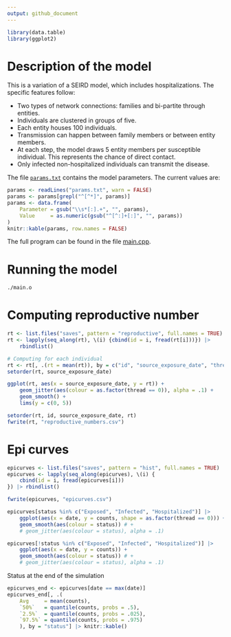 ```yaml
---
output: github_document
---
```


```r
library(data.table)
library(ggplot2)
```

# Description of the model

This is a variation of a SEIRD model, which includes hospitalizations. The specific features follow:

- Two types of network connections: families and bi-partite through entities.
- Individuals are clustered in groups of five.
- Each entity houses 100 individuals.
- Transmission can happen between family members or between entity members.
- At each step, the model draws 5 entity members per susceptible individual. This represents the chance of direct contact.
- Only infected non-hospitalized individuals can transmit the disease.

The file [`params.txt`](params.txt) contains the model parameters. The current values are:

```r
params <- readLines("params.txt", warn = FALSE)
params <- params[grepl("^[^*]", params)]
params <- data.frame(
    Parameter = gsub("\\s*[:].+", "", params),
    Value     = as.numeric(gsub("^[^:]+[:]", "", params))
)
knitr::kable(params, row.names = FALSE)
```

The full program can be found in the file [main.cpp](main.cpp).

# Running the model

```bash
./main.o
```

# Computing reproductive number

```r
rt <- list.files("saves", pattern = "reproductive", full.names = TRUE)
rt <- lapply(seq_along(rt), \(i) {cbind(id = i, fread(rt[i]))}) |>
    rbindlist()

# Computing for each individual
rt <- rt[, .(rt = mean(rt)), by = c("id", "source_exposure_date", "thread")]
setorder(rt, source_exposure_date)

ggplot(rt, aes(x = source_exposure_date, y = rt)) +
    geom_jitter(aes(colour = as.factor(thread == 0)), alpha = .1) +
    geom_smooth() +
    lims(y = c(0, 5))

setorder(rt, id, source_exposure_date, rt)
fwrite(rt, "reproductive_numbers.csv")
```

# Epi curves

```r
epicurves <- list.files("saves", pattern = "hist", full.names = TRUE)
epicurves <- lapply(seq_along(epicurves), \(i) {
    cbind(id = i, fread(epicurves[i]))
}) |> rbindlist()

fwrite(epicurves, "epicurves.csv")

epicurves[status %in% c("Exposed", "Infected", "Hospitalized")] |>
    ggplot(aes(x = date, y = counts, shape = as.factor(thread == 0))) +
    geom_smooth(aes(colour = status)) # +
    # geom_jitter(aes(colour = status), alpha = .1)
```

```r
epicurves[!status %in% c("Exposed", "Infected", "Hospitalized")] |>
    ggplot(aes(x = date, y = counts)) +
    geom_smooth(aes(colour = status)) # +
    # geom_jitter(aes(colour = status), alpha = .1)
```

Status at the end of the simulation

```r
epicurves_end <- epicurves[date == max(date)]
epicurves_end[, .(
    Avg     = mean(counts),
    `50%`   = quantile(counts, probs = .5),
    `2.5%`  = quantile(counts, probs = .025),
    `97.5%` = quantile(counts, probs = .975)
    ), by = "status"] |> knitr::kable()
```

